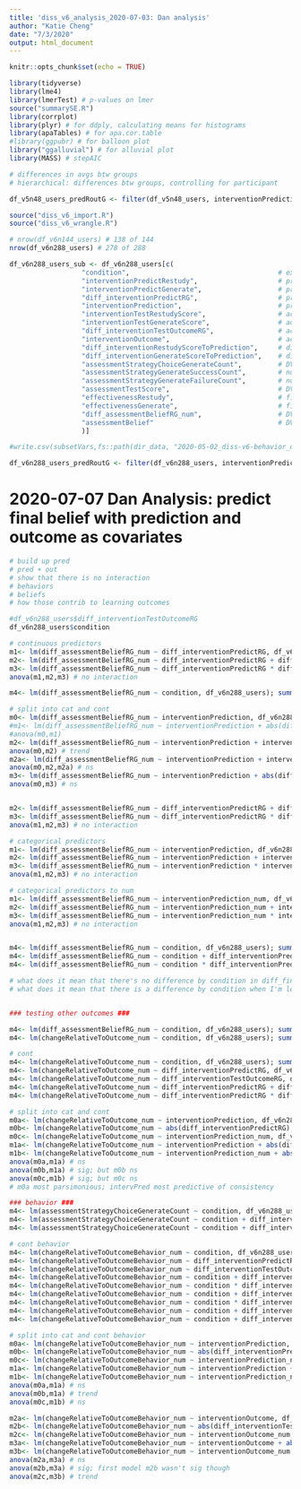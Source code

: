 ```yaml
---
title: 'diss_v6_analysis_2020-07-03: Dan analysis'
author: "Katie Cheng"
date: "7/3/2020"
output: html_document
---
```


```r
knitr::opts_chunk$set(echo = TRUE)

library(tidyverse)
library(lme4)
library(lmerTest) # p-values on lmer
source("summarySE.R")
library(corrplot)
library(plyr) # for ddply, calculating means for histograms
library(apaTables) # for apa.cor.table
#library(ggpubr) # for balloon plot
library("ggalluvial") # for alluvial plot
library(MASS) # stepAIC

# differences in avgs btw groups
# hierarchical: differences btw groups, controlling for participant
```

```r

df_v5n48_users_predRoutG <- filter(df_v5n48_users, interventionPrediction=="restudy" & interventionOutcome=="generate"); nrow(df_v5n48_users_predRoutG)

source("diss_v6_import.R")
source("diss_v6_wrangle.R")

# nrow(df_v6n144_users) # 138 of 144
nrow(df_v6n288_users) # 278 of 288

df_v6n288_users_sub <- df_v6n288_users[c(
                  "condition",                                     # experimental condition (categ: control, expt1, expt2)
                  "interventionPredictRestudy",                    # predicted score under restudy strategy (cont: 0-10)
                  "interventionPredictGenerate",                   # predicted score under generate strategy (cont: 0-10)
                  "diff_interventionPredictRG",                    # predicted difference restudy-generate (cont: -10 to 10)
                  "interventionPrediction",                        # prediction for best strategy (categ: restudy, equal, generate)
                  "interventionTestRestudyScore",                  # actual score under restudy strategy (cont: 0-10)
                  "interventionTestGenerateScore",                 # actual score under generate strategy (cont: 0-10)
                  "diff_interventionTestOutcomeRG",                # actual difference restudy-generate (cont: -10 to 10)
                  "interventionOutcome",                           # actual best strategy (categ: restudy, equal, generate)
                  "diff_interventionRestudyScoreToPrediction",     # difference between actual restudy score and predicted (cont: -10 to 10)
                  "diff_interventionGenerateScoreToPrediction",    # difference between actual generate score and predicted (cont: -10 to 10)
                  "assessmentStrategyChoiceGenerateCount",         # DV: number of generate choices (cont: 0-20)
                  "assessmentStrategyGenerateSuccessCount",        # number of generate strategy successes (cont: 0-20)
                  "assessmentStrategyGenerateFailureCount",        # number of generate strategy failures (cont: 0-20)
                  "assessmentTestScore",                           # DV: final test score (cont: 0-20)
                  "effectivenessRestudy",                          # final belief on the effectiveness of restudy strategy (cont: 0-1.69)
                  "effectivenessGenerate",                         # final belief on the effectiveness of generate strategy (cont: 0-1.69)
                  "diff_assessmentBeliefRG_num",                   # DV: final belief for difference restudy-generate (cont: -1.69 to 1.69)
                  "assessmentBelief"                               # DV: final belief for best strategy (categ: restudy, equal, generate)
                  )]

#write.csv(subsetVars,fs::path(dir_data, "2020-05-02_diss-v6-behavior_df-users-items_v6n288_afterWrangle_subsetVars.csv"), row.names = FALSE)

df_v6n288_users_predRoutG <- filter(df_v6n288_users, interventionPrediction=="restudy" & interventionOutcome=="generate"); nrow(df_v6n288_users_predRoutG)


```


# 2020-07-07 Dan Analysis: predict final belief with prediction and outcome as covariates
```r

# build up pred
# pred + out
# show that there is no interaction
# behaviors
# beliefs
# how those contrib to learning outcomes

#df_v6n288_users$diff_interventionTestOutcomeRG
df_v6n288_users$condition

# continuous predictors
m1<- lm(diff_assessmentBeliefRG_num ~ diff_interventionPredictRG, df_v6n288_users); summary(m1)
m2<- lm(diff_assessmentBeliefRG_num ~ diff_interventionPredictRG + diff_interventionTestOutcomeRG, df_v6n288_users); summary(m2)
m3<- lm(diff_assessmentBeliefRG_num ~ diff_interventionPredictRG * diff_interventionTestOutcomeRG, df_v6n288_users); summary(m3)
anova(m1,m2,m3) # no interaction

m4<- lm(diff_assessmentBeliefRG_num ~ condition, df_v6n288_users); summary(m4)

# split into cat and cont
m0<- lm(diff_assessmentBeliefRG_num ~ interventionPrediction, df_v6n288_users); summary(m0)
#m1<- lm(diff_assessmentBeliefRG_num ~ interventionPrediction + abs(diff_interventionPredictRG), df_v6n288_users); summary(m1)
#anova(m0,m1)
m2<- lm(diff_assessmentBeliefRG_num ~ interventionPrediction + interventionOutcome, df_v6n288_users); summary(m2)
anova(m0,m2) # trend
m2a<- lm(diff_assessmentBeliefRG_num ~ interventionPrediction + interventionOutcome + abs(diff_interventionTestOutcomeRG), df_v6n288_users); summary(m2a)
anova(m0,m2,m2a) # ns
m3<- lm(diff_assessmentBeliefRG_num ~ interventionPrediction + abs(diff_interventionTestOutcomeRG), df_v6n288_users); summary(m3)
anova(m0,m3) # ns


m2<- lm(diff_assessmentBeliefRG_num ~ diff_interventionPredictRG + diff_interventionTestOutcomeRG, df_v6n288_users); summary(m2)
m3<- lm(diff_assessmentBeliefRG_num ~ diff_interventionPredictRG * diff_interventionTestOutcomeRG, df_v6n288_users); summary(m3)
anova(m1,m2,m3) # no interaction

# categorical predictors
m1<- lm(diff_assessmentBeliefRG_num ~ interventionPrediction, df_v6n288_users); summary(m1)
m2<- lm(diff_assessmentBeliefRG_num ~ interventionPrediction + interventionOutcome, df_v6n288_users); summary(m2)
m3<- lm(diff_assessmentBeliefRG_num ~ interventionPrediction * interventionOutcome, df_v6n288_users); summary(m3)
anova(m1,m2,m3) # no interaction

# categorical predictors to num
m1<- lm(diff_assessmentBeliefRG_num ~ interventionPrediction_num, df_v6n288_users); summary(m1)
m2<- lm(diff_assessmentBeliefRG_num ~ interventionPrediction_num + interventionOutcome_num, df_v6n288_users); summary(m2)
m3<- lm(diff_assessmentBeliefRG_num ~ interventionPrediction_num * interventionOutcome_num, df_v6n288_users); summary(m3)
anova(m1,m2,m3) # no interaction


m4<- lm(diff_assessmentBeliefRG_num ~ condition, df_v6n288_users); summary(m4)
m4<- lm(diff_assessmentBeliefRG_num ~ condition + diff_interventionPredictRG, df_v6n288_users); summary(m4)
m4<- lm(diff_assessmentBeliefRG_num ~ condition * diff_interventionPredictRG, df_v6n288_users); summary(m4)

# what does it mean that there's no difference by condition in diff_finalBelief? when i don't take into account pred/out, there's no difference in finalBelief
# what does it mean that there is a difference by condition when I'm looking at consistency? it means if I take into account pred/out, there's a difference in final direction of change


### testing other outcomes ###

m4<- lm(diff_assessmentBeliefRG_num ~ condition, df_v6n288_users); summary(m4)
m4<- lm(changeRelativeToOutcome_num ~ condition, df_v6n288_users); summary(m4)

# cont
m4<- lm(changeRelativeToOutcome_num ~ condition, df_v6n288_users); summary(m4) # ns
m4<- lm(changeRelativeToOutcome_num ~ diff_interventionPredictRG, df_v6n288_users); summary(m4) # ns
m4<- lm(changeRelativeToOutcome_num ~ diff_interventionTestOutcomeRG, df_v6n288_users); summary(m4) # ns
m4<- lm(changeRelativeToOutcome_num ~ diff_interventionPredictRG + diff_interventionTestOutcomeRG, df_v6n288_users); summary(m4) # ns
m4<- lm(changeRelativeToOutcome_num ~ diff_interventionPredictRG * diff_interventionTestOutcomeRG, df_v6n288_users); summary(m4) # ns

# split into cat and cont 
m0a<- lm(changeRelativeToOutcome_num ~ interventionPrediction, df_v6n288_users); summary(m0a) # sig; equal less consistent
m0b<- lm(changeRelativeToOutcome_num ~ abs(diff_interventionPredictRG), df_v6n288_users); summary(m0b) # trend; bigger diff, more consistent
m0c<- lm(changeRelativeToOutcome_num ~ interventionPrediction_num, df_v6n288_users); summary(m0c) # ns
m1a<- lm(changeRelativeToOutcome_num ~ interventionPrediction + abs(diff_interventionPredictRG), df_v6n288_users); summary(m1a) # sig; driven by intervPrediction
m1b<- lm(changeRelativeToOutcome_num ~ interventionPrediction_num + abs(diff_interventionPredictRG), df_v6n288_users); summary(m1b) # trend; driven by diffPred
anova(m0a,m1a) # ns 
anova(m0b,m1a) # sig; but m0b ns
anova(m0c,m1b) # sig; but m0c ns
# m0a most parsimonious; intervPred most predictive of consistency

### behavior ###
m4<- lm(assessmentStrategyChoiceGenerateCount ~ condition, df_v6n288_users); summary(m4)
m4<- lm(assessmentStrategyChoiceGenerateCount ~ condition + diff_interventionPredictRG + diff_interventionTestOutcomeRG, df_v6n288_users); summary(m4)
m4<- lm(assessmentStrategyChoiceGenerateCount ~ condition + diff_interventionPredictRG * diff_interventionTestOutcomeRG, df_v6n288_users); summary(m4)

# cont behavior
m4<- lm(changeRelativeToOutcomeBehavior_num ~ condition, df_v6n288_users); summary(m4) # trend
m4<- lm(changeRelativeToOutcomeBehavior_num ~ diff_interventionPredictRG, df_v6n288_users); summary(m4) # ns
m4<- lm(changeRelativeToOutcomeBehavior_num ~ diff_interventionTestOutcomeRG, df_v6n288_users); summary(m4) # ns
m4<- lm(changeRelativeToOutcomeBehavior_num ~ condition + diff_interventionPredictRG, df_v6n288_users); summary(m4) # ns
m4<- lm(changeRelativeToOutcomeBehavior_num ~ condition * diff_interventionPredictRG, df_v6n288_users); summary(m4) # ns
m4<- lm(changeRelativeToOutcomeBehavior_num ~ condition + diff_interventionTestOutcomeRG, df_v6n288_users); summary(m4) # ns
m4<- lm(changeRelativeToOutcomeBehavior_num ~ condition * diff_interventionTestOutcomeRG, df_v6n288_users); summary(m4) # ns
m4<- lm(changeRelativeToOutcomeBehavior_num ~ condition + diff_interventionPredictRG + diff_interventionTestOutcomeRG, df_v6n288_users); summary(m4) # ns
m4<- lm(changeRelativeToOutcomeBehavior_num ~ condition + diff_interventionPredictRG * diff_interventionTestOutcomeRG, df_v6n288_users); summary(m4) # ns

# split into cat and cont behavior
m0a<- lm(changeRelativeToOutcomeBehavior_num ~ interventionPrediction, df_v6n288_users); summary(m0a) # ns
m0b<- lm(changeRelativeToOutcomeBehavior_num ~ abs(diff_interventionPredictRG), df_v6n288_users); summary(m0b) # ns
m0c<- lm(changeRelativeToOutcomeBehavior_num ~ interventionPrediction_num, df_v6n288_users); summary(m0c) # ns
m1a<- lm(changeRelativeToOutcomeBehavior_num ~ interventionPrediction + abs(diff_interventionPredictRG), df_v6n288_users); summary(m1a) # ns
m1b<- lm(changeRelativeToOutcomeBehavior_num ~ interventionPrediction_num + abs(diff_interventionPredictRG), df_v6n288_users); summary(m1b) # ns
anova(m0a,m1a) # ns
anova(m0b,m1a) # trend
anova(m0c,m1b) # ns

m2a<- lm(changeRelativeToOutcomeBehavior_num ~ interventionOutcome, df_v6n288_users); summary(m2a) # 0.00833; sig
m2b<- lm(changeRelativeToOutcomeBehavior_num ~ abs(diff_interventionTestOutcomeRG), df_v6n288_users); summary(m2b) # ns
m2c<- lm(changeRelativeToOutcomeBehavior_num ~ interventionOutcome_num, df_v6n288_users); summary(m2c) # 0.08027; trend
m3a<- lm(changeRelativeToOutcomeBehavior_num ~ interventionOutcome + abs(diff_interventionTestOutcomeRG), df_v6n288_users); summary(m3a) # 0.02134; sig
m3b<- lm(changeRelativeToOutcomeBehavior_num ~ interventionOutcome_num + abs(diff_interventionTestOutcomeRG), df_v6n288_users); summary(m3b) # 0.04705; sig
anova(m2a,m3a) # ns
anova(m2b,m3a) # sig; first model m2b wasn't sig though
anova(m2c,m3b) # trend


```




